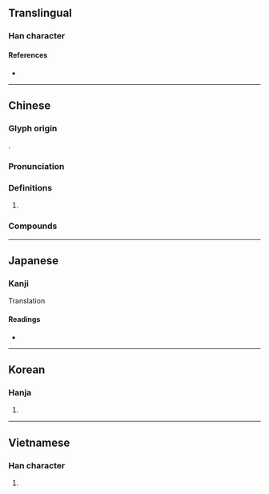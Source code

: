 {{also|榄}}
{{character info}}
==Translingual==

===Han character===
{{Han char|rn=75|rad=木|as=21|sn=25|four=48916|canj=DSWU|ids=⿰木覽}}

====References====
* {{Han ref|kx=0564.100|dkj=15964|dj=0953.140|hdz=21326.050|uh=6B16|ud=27414|bh=C656|bd=50774}}

----

==Chinese==
{{zh-forms|s=榄}}

===Glyph origin===
{{Han etym}}
{{Han compound|木|覽|ls=psc|c1=s|c2=p|t1=tree}}.

===Pronunciation===
{{zh-pron
|m=lǎn
|c=laam5
|mn=ná/lám
|mn_note=ná - vernacular; lám - literary
|mn-t=na2/lam2
|mn-t_note=na2 - vernacular; lam2 - literary
|mc=y
|oc=y
|ma=
|cat=n
}}

===Definitions===
{{zh-hanzi}}

# {{zh-only|橄欖|short=1}}

===Compounds===
{{zh-der|橄欖|黑橄欖|喉欖|欖球|數白欖|白欖|欖角|大海欖|橄欖枝|橄欖球|油橄欖|橄欖油|洋橄欖|欖仁樹|沙欖:saa1 laam5}}

----

==Japanese==

===Kanji===
{{ja-kanji|grade=|rs=木21}}

Translation {{Chinese Olive Tree|lang=ja|sort=木21}}

====Readings====
* {{ja-readings
|goon=らん
|kanon=らん
|kun=
}}

----

==Korean==

===Hanja===
{{ko-hanja|hangeul=[[람]]>[[남]]|eumhun=|rv=ram>nam|mr=ram>nam|y=lam>nam}}

# {{rfdef|ko|sort=木21}}

----

==Vietnamese==

===Han character===
{{vi-hantu|[[lãm]]|rs=木21}}

# {{rfdef|vi|sort=木21}}
